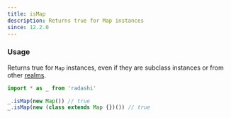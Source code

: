 ```yaml
---
title: isMap
description: Returns true for Map instances
since: 12.2.0
---
```


### Usage

Returns true for `Map` instances, even if they are subclass instances or from
other [realms](https://developer.mozilla.org/en-US/docs/Web/JavaScript/Reference/Operators/instanceof#instanceof_and_multiple_realms).

```ts twoslash
import * as _ from 'radashi'

_.isMap(new Map()) // true
_.isMap(new (class extends Map {})()) // true
```
